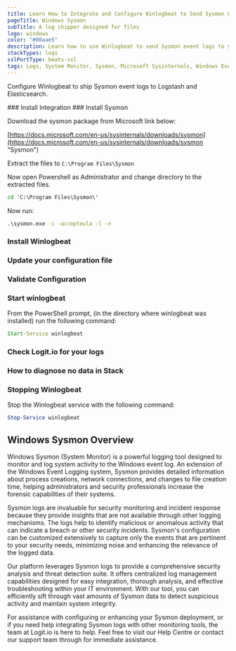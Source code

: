 ```yaml
---
title: Learn How to Integrate and Configure Winlogbeat to Send Sysmon Logs
pageTitle: Windows Sysmon
subTitle: A log shipper designed for files
logo: windows
color: "#00aae5"
description: Learn how to use Winlogbeat to send Sysmon event logs to your ELK stacks. Configure Winlogbeat to send Sysmon logs to Logstash or Elasticsearch. 
stackTypes: logs
sslPortType: beats-ssl
tags: Logs, System Monitor, Sysmon, Microsoft Sysinternals, Windows Event Logging, Security Monitoring, Windows Event Log, Windows Security, Winlogbeat
---
```


Configure Winlogbeat to ship Sysmon event logs to Logstash and Elasticsearch.

<Steps>
  ### Install Integration
  <InstallIntegration/>
  ### Install Sysmon

  Download the sysmon package from Microsoft link below:

  [https://docs.microsoft.com/en-us/sysinternals/downloads/sysmon](https://docs.microsoft.com/en-us/sysinternals/downloads/sysmon "Sysmon")

  Extract the files to `C:\Program Files\Sysmon`

  Now open Powershell as Administrator and change directory to the extracted files.

  ```cmd copy
  cd 'C:\Program Files\Sysmon\'
  ```

  Now run:

  ```cmd copy
  .\sysmon.exe -i -accepteula -l -n
  ```

  ### Install Winlogbeat

  <InstallWindowsBeat
      beatname = "winlogbeat"
      version = "8.12.2"
  />

  ### Update your configuration file

  <WinlogBeatConfigFile />
              
  ### Validate Configuration

  <ValidateWinlogBeat beatname="winlogbeat" />

  ### Start winlogbeat

  From the PowerShell prompt, (in the directory where winlogbeat was installed) run the following command:

  ```cmd copy
  Start-Service winlogbeat
  ```

  ### Check Logit.io for your logs

  <LaunchStack utmMedium="logs" utmCampaign="windows" source="windows" />

  ### How to diagnose no data in Stack

  <DiagnoseNoData />

  ### Stopping Winlogbeat

  Stop the Winlogbeat service with the following command:

  ```powershell copy
  Stop-Service winlogbeat
  ```
</Steps>

## Windows Sysmon Overview

Windows Sysmon (System Monitor) is a powerful logging tool designed to monitor and log system 
activity to the Windows event log. An extension of the Windows Event Logging system, Sysmon provides 
detailed information about process creations, network connections, and changes to file creation time, 
helping administrators and security professionals increase the forensic capabilities of their systems.

Sysmon logs are invaluable for security monitoring and incident response because they provide insights 
that are not available through other logging mechanisms. The logs help to identify malicious or anomalous 
activity that can indicate a breach or other security incidents. Sysmon's configuration can be customized 
extensively to capture only the events that are pertinent to your security needs, minimizing noise and 
enhancing the relevance of the logged data.

Our platform leverages Sysmon logs to provide a comprehensive security analysis and threat detection suite. 
It offers centralized log management capabilities designed for easy integration, thorough analysis, and 
effective troubleshooting within your IT environment. With our tool, you can efficiently sift through vast 
amounts of Sysmon data to detect suspicious activity and maintain system integrity.

For assistance with configuring or enhancing your Sysmon deployment, or if you need help integrating Sysmon 
logs with other monitoring tools, the team at Logit.io is here to help. Feel free to visit our Help Centre 
or contact our support team through <IntercomButton text="live chat" /> for immediate assistance.